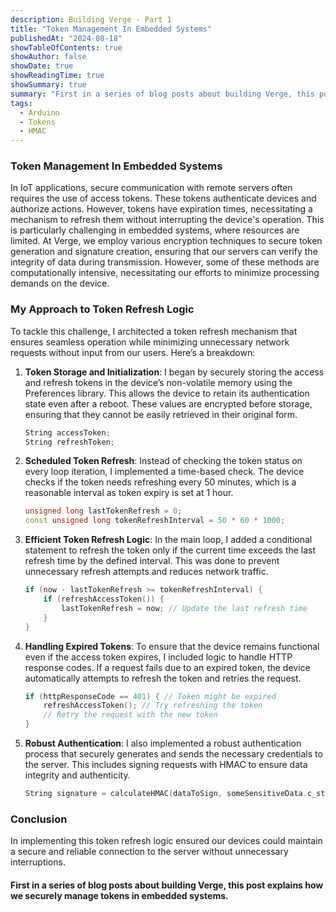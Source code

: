 ```yaml
---
description: Building Verge - Part 1
title: "Token Management In Embedded Systems"
publishedAt: "2024-08-18"
showTableOfContents: true
showAuthor: false
showDate: true
showReadingTime: true
showSummary: true
summary: "First in a series of blog posts about building Verge, this post explains how we securely manage tokens in embedded systems."
tags:
  - Arduino
  - Tokens
  - HMAC
---
```




### Token Management In Embedded Systems

In IoT applications, secure communication with remote servers often requires the use of access tokens. These tokens authenticate devices and authorize actions. However, tokens have expiration times, necessitating a mechanism to refresh them without interrupting the device's operation. This is particularly challenging in embedded systems, where resources are limited. At Verge, we employ various encryption techniques to secure token generation and signature creation, ensuring that our servers can verify the integrity of data during transmission. However, some of these methods are computationally intensive, necessitating our efforts to minimize processing demands on the device.

### My Approach to Token Refresh Logic

To tackle this challenge, I architected a token refresh mechanism that ensures seamless operation while minimizing unnecessary network requests without input from our users. Here’s a breakdown:

1. **Token Storage and Initialization**: 
   I began by securely storing the access and refresh tokens in the device’s non-volatile memory using the Preferences library. This allows the device to retain its authentication state even after a reboot. These values are encrypted before storage, ensuring that they cannot be easily retrieved in their original form.

   ```cpp
   String accessToken;
   String refreshToken;
   ```

2. **Scheduled Token Refresh**:
   Instead of checking the token status on every loop iteration, I implemented a time-based check. The device checks if the token needs refreshing every 50 minutes, which is a reasonable interval as token expiry is set at 1 hour.

   ```cpp
   unsigned long lastTokenRefresh = 0;
   const unsigned long tokenRefreshInterval = 50 * 60 * 1000;
   ```

3. **Efficient Token Refresh Logic**:
   In the main loop, I added a conditional statement to refresh the token only if the current time exceeds the last refresh time by the defined interval. This was done to prevent unnecessary refresh attempts and reduces network traffic.

   ```cpp
   if (now - lastTokenRefresh >= tokenRefreshInterval) {
       if (refreshAccessToken()) {
           lastTokenRefresh = now; // Update the last refresh time
       }
   }
   ```

4. **Handling Expired Tokens**:
   To ensure that the device remains functional even if the access token expires, I included logic to handle HTTP response codes. If a request fails due to an expired token, the device automatically attempts to refresh the token and retries the request.

   ```cpp
   if (httpResponseCode == 401) { // Token might be expired
       refreshAccessToken(); // Try refreshing the token
       // Retry the request with the new token
   }
   ```

5. **Robust Authentication**:
   I also implemented a robust authentication process that securely generates and sends the necessary credentials to the server. This includes signing requests with HMAC to ensure data integrity and authenticity.

   ```cpp
   String signature = calculateHMAC(dataToSign, someSensitiveData.c_str());
   ```

### Conclusion

In implementing this token refresh logic ensured our devices could maintain a secure and reliable connection to the server without unnecessary interruptions.

#### First in a series of blog posts about building Verge, this post explains how we securely manage tokens in embedded systems.